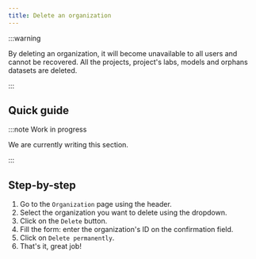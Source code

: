 ```yaml
---
title: Delete an organization
---
```


:::warning

By deleting an organization, it will become unavailable to all users and cannot be recovered. All the projects, project's labs, models and orphans datasets are deleted.

:::

## Quick guide
:::note Work in progress

We are currently writing this section.

:::

## Step-by-step
1. Go to the `Organization` page using the header.
2. Select the organization you want to delete using the dropdown.
3. Click on the `Delete` button.
4. Fill the form: enter the organization's ID on the confirmation field.
5. Click on `Delete permanently`.
6. That's it, great job!
